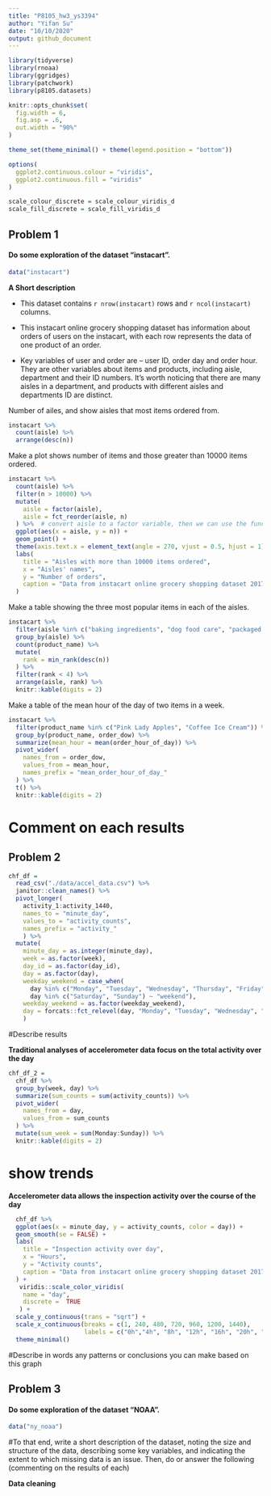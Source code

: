 ```yaml
---
title: "P8105_hw3_ys3394"
author: "Yifan Su"
date: "10/10/2020"
output: github_document
---
```


```r
library(tidyverse)
library(rnoaa)
library(ggridges)
library(patchwork) 
library(p8105.datasets)

knitr::opts_chunk$set(
  fig.width = 6,
  fig.asp = .6,
  out.width = "90%"
)

theme_set(theme_minimal() + theme(legend.position = "bottom"))

options(
  ggplot2.continuous.colour = "viridis",
  ggplot2.continuous.fill = "viridis"
)

scale_colour_discrete = scale_colour_viridis_d
scale_fill_discrete = scale_fill_viridis_d
```

## Problem 1

#### Do some exploration of the dataset "instacart".

```r
data("instacart")
```

**A Short description**

* This dataset contains `r nrow(instacart)` rows and `r ncol(instacart)` columns. 

* This instacart online grocery shopping dataset has information about orders of users on the instacart, with each row represents the data of one product of an order. 

* Key variables of user and order are -- user ID, order day and order hour. They are other variables about items and products, including aisle, department and their ID numbers. It's worth noticing that there are many aisles in a department, and products with different aisles and departments ID are distinct.


Number of ailes, and show aisles that most items ordered from.

```r
instacart %>% 
  count(aisle) %>% 
  arrange(desc(n))
```

Make a plot shows number of items and those greater than 10000 items ordered.

```r
instacart %>% 
  count(aisle) %>%
  filter(n > 10000) %>% 
  mutate(
    aisle = factor(aisle),
    aisle = fct_reorder(aisle, n)
  ) %>%  # convert aisle to a factor variable, then we can use the function fct_reorder to adjust order.
  ggplot(aes(x = aisle, y = n)) +
  geom_point() +
  theme(axis.text.x = element_text(angle = 270, vjust = 0.5, hjust = 1)) +
  labs(
    title = "Aisles with more than 10000 items ordered",
    x = "Aisles' names",
    y = "Number of orders",
    caption = "Data from instacart online grocery shopping dataset 2017"
  )
```

Make a table showing the three most popular items in each of the aisles.

```r
instacart %>% 
  filter(aisle %in% c("baking ingredients", "dog food care", "packaged vegetables fruits")) %>% 
  group_by(aisle) %>% 
  count(product_name) %>% 
  mutate(
    rank = min_rank(desc(n))
  ) %>% 
  filter(rank < 4) %>% 
  arrange(aisle, rank) %>% 
  knitr::kable(digits = 2)
```

Make a table of the mean hour of the day of two items in a week.

```r
instacart %>% 
  filter(product_name %in% c("Pink Lady Apples", "Coffee Ice Cream")) %>% 
  group_by(product_name, order_dow) %>% 
  summarize(mean_hour = mean(order_hour_of_day)) %>% 
  pivot_wider(
    names_from = order_dow,
    values_from = mean_hour,
    names_prefix = "mean_order_hour_of_day_"
  ) %>% 
  t() %>% 
  knitr::kable(digits = 2)
```

# Comment on each results


## Problem 2

```r
chf_df =
  read_csv("./data/accel_data.csv") %>% 
  janitor::clean_names() %>% 
  pivot_longer(
    activity_1:activity_1440,
    names_to = "minute_day",
    values_to = "activity_counts",
    names_prefix = "activity_"
    ) %>% 
  mutate(
    minute_day = as.integer(minute_day),
    week = as.factor(week),
    day_id = as.factor(day_id),
    day = as.factor(day),
    weekday_weekend = case_when(
      day %in% c("Monday", "Tuesday", "Wednesday", "Thursday", "Friday") ~ "weekday",
      day %in% c("Saturday", "Sunday") ~ "weekend"),
    weekday_weekend = as.factor(weekday_weekend),
    day = forcats::fct_relevel(day, "Monday", "Tuesday", "Wednesday", "Thursday", "Friday", "Saturday", "Sunday")
    )
```

#Describe results

**Traditional analyses of accelerometer data focus on the total activity over the day**

```r
chf_df_2 =
  chf_df %>% 
  group_by(week, day) %>% 
  summarize(sum_counts = sum(activity_counts)) %>% 
  pivot_wider(
    names_from = day,
    values_from = sum_counts
  ) %>% 
  mutate(sum_week = sum(Monday:Sunday)) %>% 
  knitr::kable(digits = 2)
```

# show trends

**Accelerometer data allows the inspection activity over the course of the day**

```r
  chf_df %>% 
  ggplot(aes(x = minute_day, y = activity_counts, color = day)) +
  geom_smooth(se = FALSE) +
  labs( 
    title = "Inspection activity over day",
    x = "Hours",
    y = "Activity counts",
    caption = "Data from instacart online grocery shopping dataset 2017"
  ) +
   viridis::scale_color_viridis(
    name = "day",
    discrete =  TRUE
   ) +
  scale_y_continuous(trans = "sqrt") +
  scale_x_continuous(breaks = c(1, 240, 480, 720, 960, 1200, 1440), 
                     labels = c("0h","4h", "8h", "12h", "16h", "20h", "24h"))+
  theme_minimal()
```

#Describe in words any patterns or conclusions you can make based on this graph


## Problem 3

#### Do some exploration of the dataset "NOAA".

```r
data("ny_noaa")
```

#To that end, write a short description of the dataset, noting the size and structure of the data, describing some key variables, and indicating the extent to which missing data is an issue. Then, do or answer the following (commenting on the results of each)

**Data cleaning**

```r

```

